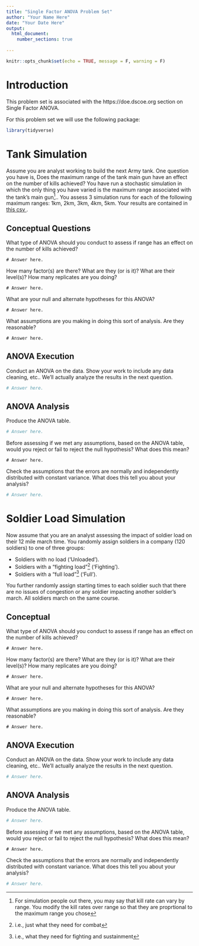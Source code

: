 ```yaml
---
title: "Single Factor ANOVA Problem Set"
author: "Your Name Here"
date: "Your Date Here"
output: 
  html_document:
    number_sections: true
    
---
```


<!-- Don't change this -->

```r
knitr::opts_chunk$set(echo = TRUE, message = F, warning = F)
```

# Introduction

This problem set is associated with the https://doe.dscoe.org section on Single Factor ANOVA.

For this problem set we will use the following package:

```r
library(tidyverse)
```


# Tank Simulation

Assume you are analyst working to build the next Army tank.  One question you have is, Does the maximum range of the tank main gun have an effect on the number of kills achieved?  You have run a stochastic simulation in which the only thing you have varied is the maximum range associated with the tank's main gun^[For simulation people out there, you may say that kill rate can vary by range.  You modify the kill rates over range so that they are proprtional to the maximum range you chose]..  You assess 3 simulation runs for each of the following maximum ranges: 1km, 2km, 3km, 4km, 5km.  Your results are contained in <a href = ''> this csv </a>.

## Conceptual Questions

What type of ANOVA should you conduct to assess if range has an effect on the number of kills achieved?

```{}
# Answer here.
```

How many factor(s) are there? What are they (or is it)? What are their level(s)?  How many replicates are you doing?

```{}
# Answer here.
```

What are your null and alternate hypotheses for this ANOVA?

```{}
# Answer here.
```

What assumptions are you making in doing this sort of analysis.  Are they reasonable?

```{}
# Answer here.
```

## ANOVA Execution

Conduct an ANOVA on the data.  Show your work to include any data cleaning, etc..  We'll actually analyze the results in the next question.

```r
# Answer here.
```

## ANOVA Analysis

Produce the ANOVA table.

```r
# Answer here.
```

Before assessing if we met any assumptions, based on the ANOVA table, would you reject or fail to reject the null hypothesis?  What does this mean?

```{}
# Answer here.
```

Check the assumptions that the errors are normally and independently distributed with constant variance.  What does this tell you about your analysis?

```r
# Answer here.
```



# Soldier Load Simulation

Now assume that you are an analyst assessing the impact of soldier load on their 12 mile march time.  You randomly assign soldiers in a company (120 soldiers) to one of three groups:

+ Soldiers with no load ('Unloaded').
+ Soldiers with a "fighting load"^[i.e., just what they need for combat] ('Fighting').
+ Soldiers with a "full load"^[i.e., what they need for fighting and sustainment] ('Full').

You further randomly assign starting times to each soldier such that there are no issues of congestion or any soldier impacting another soldier's march.  All soldiers march on the same course.


## Conceptual

What type of ANOVA should you conduct to assess if range has an effect on the number of kills achieved?

```{}
# Answer here.
```

How many factor(s) are there? What are they (or is it)? What are their level(s)?  How many replicates are you doing?

```{}
# Answer here.
```

What are your null and alternate hypotheses for this ANOVA?

```{}
# Answer here.
```

What assumptions are you making in doing this sort of analysis.  Are they reasonable?

```{}
# Answer here.
```

## ANOVA Execution

Conduct an ANOVA on the data.  Show your work to include any data cleaning, etc..  We'll actually analyze the results in the next question.

```r
# Answer here.
```

## ANOVA Analysis

Produce the ANOVA table.

```r
# Answer here.
```

Before assessing if we met any assumptions, based on the ANOVA table, would you reject or fail to reject the null hypothesis?  What does this mean?

```{}
# Answer here.
```

Check the assumptions that the errors are normally and independently distributed with constant variance.  What does this tell you about your analysis?

```r
# Answer here.
```








